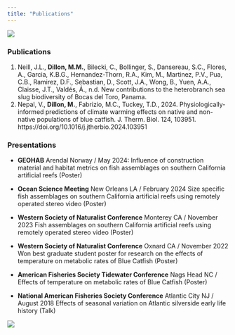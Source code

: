 ```yaml
---
title: "Publications"
---
```


![](docs/boat.jpg){fig-align="center"}

### Publications

1.  Neill, J.L., **Dillon, M.M.**, Bilecki, C., Bollinger, S., Dansereau, S.C., Flores, A., Garcia, K.B.G., Hernandez-Thorn, R.A., Kim, M., Martinez, P.V., Pua, C.B., Ramirez, D.F., Sebastian, D., Scott, J.A., Wong, B., Yuen, A.A., Claisse, J.T., Valdés, Á., n.d. New contributions to the heterobranch sea slug biodiversity of Bocas del Toro, Panama.
2.  Nepal, V., **Dillon, M.**, Fabrizio, M.C., Tuckey, T.D., 2024. Physiologically-informed predictions of climate warming effects on native and non-native populations of blue catfish. J. Therm. Biol. 124, 103951. https://doi.org/10.1016/j.jtherbio.2024.103951

### Presentations

-   **GEOHAB** Arendal Norway / May 2024: Influence of construction material and habitat metrics on fish assemblages on southern California artificial reefs (Poster)

-   **Ocean Science Meeting** New Orleans LA / February 2024 Size specific fish assemblages on southern California artificial reefs using remotely operated stereo video (Poster)

-   **Western Society of Naturalist Conference** Monterey CA / November 2023 Fish assemblages on southern California artificial reefs using remotely operated stereo video (Poster)

-   **Western Society of Naturalist Conference** Oxnard CA / November 2022 Won best graduate student poster for research on the effects of temperature on metabolic rates of Blue Catfish (Poster)

-   **American Fisheries Society Tidewater Conference** Nags Head NC / Effects of temperature on metabolic rates of Blue Catfish (Poster)

-   **National American Fisheries Society Conference** Atlantic City NJ / August 2018 Effects of seasonal variation on Atlantic silverside early life history (Talk)

![](docs/geohab.jpg){fig-align="center"}
